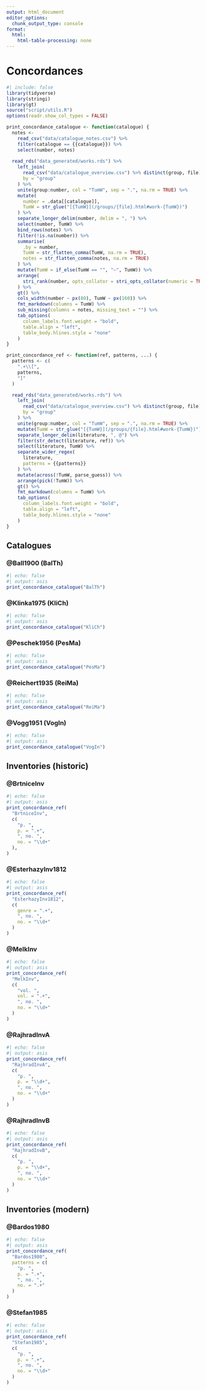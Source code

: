 ```yaml
---
output: html_document
editor_options: 
  chunk_output_type: console
format:
  html:
    html-table-processing: none
---
```


# Concordances {.unnumbered}

```r
#| include: false
library(tidyverse)
library(stringi)
library(gt)
source("script/utils.R")
options(readr.show_col_types = FALSE)

print_concordance_catalogue <- function(catalogue) {
  notes <-
    read_csv("data/catalogue_notes.csv") %>% 
    filter(catalogue == {{catalogue}}) %>% 
    select(number, notes)
  
  read_rds("data_generated/works.rds") %>% 
    left_join(
      read_csv("data/catalogue_overview.csv") %>% distinct(group, file),
      by = "group"
    ) %>% 
    unite(group:number, col = "TumW", sep = ".", na.rm = TRUE) %>%
    mutate(
      number = .data[[catalogue]],
      TumW = str_glue("[{TumW}](/groups/{file}.html#work-{TumW})")
    ) %>%
    separate_longer_delim(number, delim = ", ") %>% 
    select(number, TumW) %>% 
    bind_rows(notes) %>% 
    filter(!is.na(number)) %>%
    summarise(
      .by = number,
      TumW = str_flatten_comma(TumW, na.rm = TRUE),
      notes = str_flatten_comma(notes, na.rm = TRUE)
    ) %>%
    mutate(TumW = if_else(TumW == "", "–", TumW)) %>% 
    arrange(
      stri_rank(number, opts_collator = stri_opts_collator(numeric = TRUE))
    ) %>% 
    gt() %>%
    cols_width(number ~ px(80), TumW ~ px(160)) %>%
    fmt_markdown(columns = TumW) %>% 
    sub_missing(columns = notes, missing_text = "") %>% 
    tab_options(
      column_labels.font.weight = "bold",
      table.align = "left",
      table_body.hlines.style = "none"
    )
}

print_concordance_ref <- function(ref, patterns, ...) {
  patterns <- c(
    ".+\\[",
    patterns,
    "]"
  )

  read_rds("data_generated/works.rds") %>%
    left_join(
      read_csv("data/catalogue_overview.csv") %>% distinct(group, file),
      by = "group"
    ) %>%
    unite(group:number, col = "TumW", sep = ".", na.rm = TRUE) %>%
    mutate(TumW = str_glue("[{TumW}](/groups/{file}.html#work-{TumW})")) %>%
    separate_longer_delim(literature, ", @") %>%
    filter(str_detect(literature, ref)) %>%
    select(literature, TumW) %>%
    separate_wider_regex(
      literature,
      patterns = {{patterns}}
    ) %>%
    mutate(across(!TumW, parse_guess)) %>%
    arrange(pick(!TumW)) %>%
    gt() %>%
    fmt_markdown(columns = TumW) %>%
    tab_options(
      column_labels.font.weight = "bold",
      table.align = "left",
      table_body.hlines.style = "none"
    )
}
```



## Catalogues

### @Ball1900 (BalTh)

```r
#| echo: false
#| output: asis
print_concordance_catalogue("BalTh")
```


### @Klinka1975 (KliCh)

```r
#| echo: false
#| output: asis
print_concordance_catalogue("KliCh")
```


### @Peschek1956 (PesMa)

```r
#| echo: false
#| output: asis
print_concordance_catalogue("PesMa")
```


### @Reichert1935 (ReiMa)

```r
#| echo: false
#| output: asis
print_concordance_catalogue("ReiMa")
```


### @Vogg1951 (VogIn)

```r
#| echo: false
#| output: asis
print_concordance_catalogue("VogIn")
```



## Inventories (historic)

### @BrtniceInv

```r
#| echo: false
#| output: asis
print_concordance_ref(
  "BrtniceInv",
  c(
    "p. ",
    p. = ".+",
    ", no. ",
    no. = "\\d+"
  ),
)
```


### @EsterhazyInv1812

```r
#| echo: false
#| output: asis
print_concordance_ref(
  "EsterhazyInv1812",
  c(
    genre = ".+",
    ", no. ",
    no. = "\\d+"
  )
)
```


### @MelkInv

```r
#| echo: false
#| output: asis
print_concordance_ref(
  "MelkInv",
  c(
    "vol. ",
    vol. = ".+",
    ", no. ",
    no. = "\\d+"
  )
)
```


### @RajhradInvA

```r
#| echo: false
#| output: asis
print_concordance_ref(
  "RajhradInvA",
  c(
    "p. ",
    p. = "\\d+",
    ", no. ",
    no. = "\\d+"
  )
)
```


### @RajhradInvB

```r
#| echo: false
#| output: asis
print_concordance_ref(
  "RajhradInvB",
  c(
    "p. ",
    p. = "\\d+",
    ", no. ",
    no. = "\\d+"
  )
)
```



## Inventories (modern)

### @Bardos1980

```r
#| echo: false
#| output: asis
print_concordance_ref(
  "Bardos1980",
  patterns = c(
    "p. ",
    p. = ".+",
    ", no. ",
    no. = ".+"
  )
)
```


### @Stefan1985

```r
#| echo: false
#| output: asis
print_concordance_ref(
  "Stefan1985",
  c(
    "p. ",
    p. = ".+",
    ", no. ",
    no. = "\\d+"
  )
)
```
